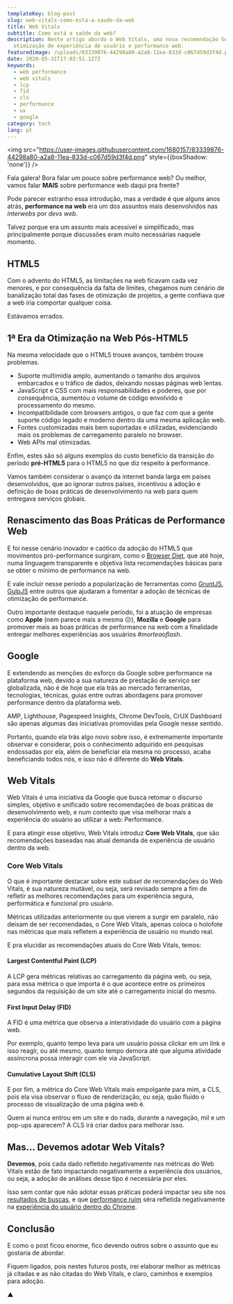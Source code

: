 ```yaml
---
templateKey: blog-post
slug: web-vitals-como-esta-a-saude-da-web
title: Web Vitals
subtitle: Como está a saúde da web?
description: Neste artigo abordo o Web Vitals, uma nova recomendação Google para
  otimização de experiência de usuário e performance web.
featuredimage: /uploads/83339876-44298a80-a2a8-11ea-833d-c067d59d3f4d.png
date: 2020-05-31T17:03:51.127Z
keywords:
  - web performance
  - web vitals
  - lcp
  - fid
  - cls
  - performance
  - ux
  - google
category: tech
lang: pt
---
```


<img src="https://user-images.githubusercontent.com/1680157/83339876-44298a80-a2a8-11ea-833d-c067d59d3f4d.png" style={{boxShadow: 'none'}} />

Fala galera! Bora falar um pouco sobre performance web? Ou melhor, vamos falar **MAIS** sobre performance web daqui pra frente?

Pode parecer estranho essa introdução, mas a verdade é que alguns anos atrás, **performance na web** era um dos assuntos mais desenvolvidos nas _interwebs_ por _devs web_.

Talvez porque era um assunto mais acessível e simplificado, mas principalmente porque discussões eram muito necessárias naquele momento.

## HTML5

Com o advento do HTML5, as limitações na web ficavam cada vez menores, e por consequência da falta de limites, chegamos num cenário de banalização total das fases de otimização de projetos, a gente confiava que a web iria comportar qualquer coisa.

Estávamos errados.

## 1ª Era da Otimização na Web Pós-HTML5

Na mesma velocidade que o HTML5 trouxe avanços, também trouxe problemas.

- Suporte multimídia amplo, aumentando o tamanho dos arquivos embarcados e o tráfico de dados, deixando nossas páginas web lentas.
- JavaScript e CSS com mais responsabilidades e poderes, que por consequência, aumentou o volume de código envolvido e processamento do mesmo.
- Incompatibilidade com browsers antigos, o que faz com que a gente suporte código legado e moderno dentro da uma mesma aplicação web.
- Fontes customizadas mais bem suportadas e utilizadas, evidenciando mais os problemas de carregamento paralelo no browser.
- Web APIs mal otimizadas.

Enfim, estes são só alguns exemplos do custo benefício da transição do período **pré-HTML5** para o HTML5 no que diz respeito à performance.

Vamos também considerar o avanço da internet banda larga em países desenvolvidos, que ao ignorar outros países, incentivou a adoção e definição de boas práticas de desenvolvimento na web para quem entregava serviços globais.

## Renascimento das Boas Práticas de Performance Web

E foi nesse cenário inovador e caótico da adoção do HTML5 que movimentos pró-performance surgiram, como o [Browser Diet](https://browserdiet.com/), que até hoje, numa linguagem transparente e objetiva lista recomendações básicas para se obter o mínimo de performance na web.

E vale incluir nesse período a popularização de ferramentas como [GruntJS](https://gruntjs.com/), [GulpJS](https://gulpjs.com/) entre outros que ajudaram a fomentar a adoção de técnicas de otimização de performance.

Outro importante destaque naquele período, foi a atuação de empresas como **Apple** (nem parece mais a mesma ☹️), **Mozilla** e **Google** para promover mais as boas práticas de performance na web com a finalidade entregar melhores experiências aos usuários _#morteaoflash_.

## Google

E extendendo as menções do esforço da Google sobre performance na plataforma web, devido a sua natureza de prestação de serviço ser globalizada, não é de hoje que ela trás ao mercado ferramentas, tecnologias, técnicas, guias entre outras abordagens para promover performance dentro da plataforma web.

AMP, Lighthouse, Pagespeed Insights, Chrome DevTools, CrUX Dashboard são apenas algumas das iniciativas promovidas pela Google nesse sentido.

Portanto, quando ela trás algo novo sobre isso, é extremamente importante observar e considerar, pois o conhecimento adquirido em pesquisas endossadas por ela, além de beneficiar ela mesma no processo, acaba beneficiando todos nós, e isso não é diferente do **Web Vitals**.

## Web Vitals

Web Vitals é uma iniciativa da Google que busca retomar o discurso simples, objetivo e unificado sobre recomendações de boas práticas de desenvolvimento web, e num contexto que visa melhorar mais a experiência do usuário ao utilizar a web: Performance.

E para atingir esse objetivo, Web Vitals introduz **Core Web Vitals**, que são recomendações baseadas nas atual demanda de experiência de usuário dentro da web.

### Core Web Vitals

O que é importante destacar sobre este _subset_ de recomendações do Web Vitals, é sua natureza mutável, ou seja, será revisado sempre a fim de refletir as melhores recomendações para um experiência segura, performática e funcional pro usuário.

Métricas utilizadas anteriormente ou que vierem a surgir em paralelo, não deixam de ser recomendadas, o Core Web Vitals, apenas coloca o holofote nas métricas que mais refletem a experiência de usuário no mundo real.

E pra elucidar as recomendações atuais do Core Web Vitals, temos:

#### Largest Contentful Paint (LCP)

A LCP gera métricas relativas ao carregamento da página web, ou seja, para essa métrica o que importa é o que acontece entre os primeiros segundos da requisição de um site até o carregamento inicial do mesmo.

#### First Input Delay (FID)

A FID é uma métrica que observa a interatividade do usuário com a página web.

Por exemplo, quanto tempo leva para um usuário possa clickar em um link e isso reagir, ou até mesmo, quanto tempo demora até que alguma atividade assíncrona possa interagir com ele via JavaScript.

#### Cumulative Layout Shift (CLS)

E por fim, a métrica do Core Web Vitals mais empolgante para mim, a CLS, pois ela visa observar o fluxo de renderização, ou seja, quão fluído o processo de visualização de uma página web é.

Quem aí nunca entrou em um site e do nada, durante a navegação, mil e um pop-ups aparecem? A CLS irá criar dados para melhorar isso.

## Mas… Devemos adotar Web Vitals?

**Devemos**, pois cada dado refletido negativamente nas métricas do Web Vitals estão de fato impactando negativamente a experiência dos usuários, ou seja, a adoção de análises desse tipo é necessária por eles.

Isso sem contar que não adotar essas práticas poderá impactar seu site nos [resultados de buscas](https://venturebeat.com/2020/05/28/google-search-ranking-factor-web-vitals-2021/), e que [performance ruim](https://twitter.com/addyosmani/status/1263983302181969920?s=21) séra refletida negativamente na [experiência do usuário dentro do Chrome](https://techcrunch.com/2019/11/11/google-chrome-to-identify-and-label-slow-websites/).

## Conclusão

E como o post ficou enorme, fico devendo outros sobre o assunto que eu gostaria de abordar.

Fiquem ligados, pois nestes futuros posts, irei elaborar melhor as métricas já citadas e as não citadas do Web Vitals, e claro, caminhos e exemplos para adoção.

▲
